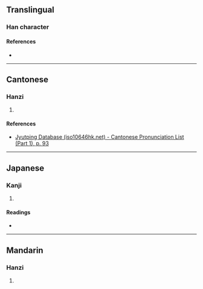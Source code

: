 {{character info/new}}
==Translingual==

===Han character===
{{Han char|rn=38|rad=女|as=08|sn=11|four=62441|canj=VUMJ|ids=⿰女岸}}

====References====
* {{Han ref|kx=0265.180|dkj=06435|dj=0532.160|hdz=21058.090|uh=5A69|ud=23145|bh=D4E9|bd=54505}}

----

==Cantonese==

===Hanzi===
{{yue-hanzi|jyut=[[ngon6]], [[on6]]|y=ngon6, on6}}

# {{rfdef|yue|sort=女08}}

====References====
* [http://www.iso10646hk.net/jp/document/download.jsp Jyutping Database (iso10646hk.net) - Cantonese Pronunciation List (Part 1), p. 93]

----

==Japanese==

===Kanji===
{{ja-kanji|grade=|rs=女08}}

# {{rfdef|ja|sort=女08}}

====Readings====
* {{ja-readings|on=[[げん]] (gen), [[がん]] (gan), [[じゃく]] (jaku), [[がく]] (gaku)|kun=[[ととのう]] (totonou), [[みめよい]] (mimeyoi), [[むつつりする]] (mutsutsurisuru)}}

----

==Mandarin==

===Hanzi===
{{cmn-hanzi|pin=[[yàn]] ([[yan4]])|wg=yen<sup>4</sup>}}

# {{rfdef|cmn|sort=女08}}